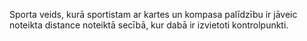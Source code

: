 {{notenglish}}
Sporta veids, kurā sportistam ar kartes un kompasa palīdzību ir jāveic noteikta distance noteiktā secībā, kur dabā ir izvietoti kontrolpunkti.